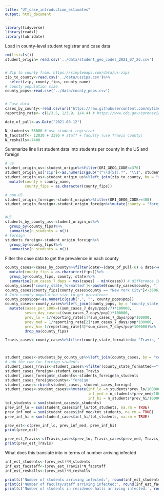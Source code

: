 ```yaml
---
title: "UT_case_introduction_estimates"
output: html_document
---
```


```r
library(tidyverse)
library(readxl)
library(lubridate)
```
Load in county-level student registrar and case data

```r
rm(list=ls())
student_origin= read.csv('../data/student_geo_codes_2021_07_26.csv')


# Zip to county from: https://simplemaps.com/data/us-zips
zip_to_county<-read.csv('../data/uszips.csv')%>%
  select(zip, county_fips, county_name)
# county population size
county_pops<-read.csv('../data/county_pops.csv')


# Case data
cases_by_county<-read.csv(url("https://raw.githubusercontent.com/nytimes/covid-19-data/master/us-counties-recent.csv"))
reporting_rate<- c(1/3.5, 1/3.9, 1/4.4) # https://www.cdc.gov/coronavirus/2019-ncov/cases-updates/burden.html

date_of_pull<-as.Date("2021-08-12")

N_students<-55000 # use student registrar
N_facstaff<- 12830 + 3395 # staff + faculty (use Travis county)
N_reshalls<-7400

```
Summarize line list student data into students per county in the US and foreign
```r
# us
student_origin_us<-student_origin%>%filter(ORI_GEOG_CODE<=370) 
student_origin_us['zip']<-as.numeric(gsub("(^\\d{5}).*", "\\1", student_origin_us$PERM_ZIP))
student_origin_us<-student_origin_us%>%left_join(zip_to_county, by = "zip")%>%
  mutate(county = county_name,
         county_fips = as.character(county_fips))

# non-US
student_origin_foreign<-student_origin%>%filter(ORI_GEOG_CODE>=400)
student_origin_foreign<-student_origin_foreign%>%mutate(county = "foreign", county_fips = NA)#1534 foreign


#US
students_by_county_us<-student_origin_us%>%
  group_by(county_fips)%>%
  summarise(n_students = n())
# foreign
students_foreign<-student_origin_foreign%>%
  group_by(county_fips)%>%
  summarise(n_students = n())
```
Filter the case data to get the prevalence in each county 
```r

county_cases<-cases_by_county%>%filter(date>=(date_of_pull-6) & date<=date_of_pull)%>%
  mutate(county_fips = as.character(fips))%>%
  group_by(county_fips, county, state)%>%
  summarise(sum_cases_7_days = max(cases) - min(cases)) # difference in cumulative cases in 7 days
county_cases['county_state_formatted']<-paste0(county_cases$county, ", ",county_cases$state)
county_cases$county_fips[county_cases$county == "New York City"]<-36061
# Join county population size to get prevalence
county_pops$pop<-as.numeric(gsub(",", "", county_pops$pop))
county_cases<-county_cases%>%left_join(county_pops, by = "county_state_formatted")%>%
  mutate(cases_per_100k=((sum_cases_7_days/pop)/7)*100000,
         seven_day_cases=((sum_cases_7_days/pop))*100000,
         prev_lo = 1/reporting_rate[1]*sum_cases_7_days/pop*100000,
         prev_med = 1/reporting_rate[2]*sum_cases_7_days/pop*100000,
         prev_hi= 1/reporting_rate[3]*sum_cases_7_days/pop*100000)%>%
         drop_na(county_fips)

Travis_cases<-county_cases%>%filter(county_state_formatted== "Travis, Texas")



student_cases<-students_by_county_us%>%left_join(county_cases, by = "county_fips")%>%distinct()%>%drop_na(county_fips)
# add the row for foreign students
student_cases_Travis<-student_cases%>%filter(county_state_formatted=="Travis, Texas")
student_cases_foreign<-student_cases_Travis
student_cases_foreign$n_students<-students_foreign$n_students
student_cases_foreign$county<-'foreign'
student_cases<-rbind(student_cases, student_cases_foreign)
student_cases<-student_cases%>%mutate(inf_lo =n_students*prev_lo/100000,
                                      inf_med = n_students*prev_med/100000,
                                      inf_hi = n_students*prev_hi/100000)
tot_students = sum(student_cases$n_students)
prev_inf_lo = sum(student_cases$inf_lo/tot_students, na.rm = TRUE)
prev_inf_med = sum(student_cases$inf_med/tot_students, na.rm = TRUE)
prev_inf_hi = sum(student_cases$inf_hi/tot_students, na.rm = TRUE)

prev_est<-c(prev_inf_lo, prev_inf_med, prev_inf_hi)
print(prev_est)

prev_est_Travis<-c(Travis_cases$prev_lo, Travis_cases$prev_med, Travis_cases$prev_hi)/100000
print(prev_est_Travis)

```
What does this translate into in terms of number arriving infected
```r
inf_est_students<-(prev_est)*N_students
inf_est_facstaff<-(prev_est_Travis)*N_facstaff
inf_est_reshalls<-(prev_est)*N_reshalls

print(c('Number of students arriving infected:', round(inf_est_students,1)))
print(c('Number of faculty/staff arriving infected:', round(inf_est_facstaff,1)))
print(c('Number of students in residence halls arriving infected:', round(inf_est_reshalls,1)))

  

```